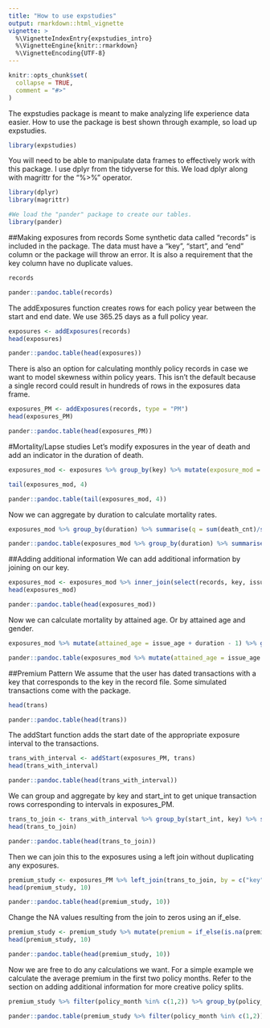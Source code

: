 ---
title: "How to use expstudies"
output: rmarkdown::html_vignette
vignette: >
  %\VignetteIndexEntry{expstudies_intro}
  %\VignetteEngine{knitr::rmarkdown}
  %\VignetteEncoding{UTF-8}
---

```{r, include = FALSE}
knitr::opts_chunk$set(
  collapse = TRUE,
  comment = "#>"
)
```

The expstudies package is meant to make analyzing life experience data easier. How to use the package is best shown through example, so load up expstudies.

```{r setup}
library(expstudies)
```
You will need to be able to manipulate data frames to effectively work with this package. I use dplyr from the tidyverse for this. We load dplyr along with magrittr for the "%>%" operator.
```{r message = FALSE}
library(dplyr)
library(magrittr)
```

```{r, include=FALSE}
#We load the "pander" package to create our tables.
library(pander)
```

##Making exposures from records
Some synthetic data called "records" is included in the package. The data must have a "key", "start", and "end" column or the package will throw an error. It is also a requirement that the key column have no duplicate values. 
```{r, results = "hide"}
records
```
```{r, results = "asis", echo = FALSE}
pander::pandoc.table(records)
```
The addExposures function creates rows for each policy year between the start and end date. We use 365.25 days as a full policy year. 
```{r, results = "hide"}
exposures <- addExposures(records)
head(exposures)
```
```{r, results = "asis", echo = FALSE}
pander::pandoc.table(head(exposures))
```
There is also an option for calculating monthly policy records in case we want to model skewness within policy years. This isn't the default because a single record could result in hundreds of rows in the exposures data frame.
```{r, results = "hide"}
exposures_PM <- addExposures(records, type = "PM")
head(exposures_PM)
```
```{r, results = "asis", echo = FALSE}
pander::pandoc.table(head(exposures_PM))
```

#Mortality/Lapse studies
Let's modify exposures in the year of death and add an indicator in the duration of death.
```{r, results = "hide"}
exposures_mod <- exposures %>% group_by(key) %>% mutate(exposure_mod = if_else(duration == max(duration), 1, exposure), death_cnt = if_else(duration == max(duration), 1, 0)) %>% ungroup()

tail(exposures_mod, 4)
```
```{r, results = "asis", echo = FALSE}
pander::pandoc.table(tail(exposures_mod, 4))
```
Now we can aggregate by duration to calculate mortality rates.
```{r, results = "hide"}
exposures_mod %>% group_by(duration) %>% summarise(q = sum(death_cnt)/sum(exposure_mod))
```
```{r, results = "asis", echo = FALSE}
pander::pandoc.table(exposures_mod %>% group_by(duration) %>% summarise(q = sum(death_cnt)/sum(exposure_mod)))
```
##Adding additional information
We can add additional information by joining on our key.
```{r, results = "hide"}
exposures_mod <- exposures_mod %>% inner_join(select(records, key, issue_age, gender), by = "key")
head(exposures_mod)
```
```{r, results = "asis", echo = FALSE}
pander::pandoc.table(head(exposures_mod))
```
Now we can calculate mortality by attained age. Or by attained age and gender.
```{r, results = "hide"}
exposures_mod %>% mutate(attained_age = issue_age + duration - 1) %>% group_by(attained_age, gender) %>% summarise(q = sum(death_cnt)/sum(exposure_mod)) %>% tail()
```
```{r, results = "asis", echo = FALSE}
pander::pandoc.table(exposures_mod %>% mutate(attained_age = issue_age + duration - 1) %>% group_by(attained_age, gender) %>% summarise(q = sum(death_cnt)/sum(exposure_mod)) %>% tail())
```
##Premium Pattern
We assume that the user has dated transactions with a key that corresponds to the key in the record file. Some simulated transactions come with the package.
```{r, results = "hide"}
head(trans)
```
```{r, results = "asis", echo = FALSE}
pander::pandoc.table(head(trans))
```
The addStart function adds the start date of the appropriate exposure interval to the transactions. 
```{r, results = "hide"}
trans_with_interval <- addStart(exposures_PM, trans)
head(trans_with_interval)
```
```{r, results = "asis", echo = FALSE}
pander::pandoc.table(head(trans_with_interval))
```
We can group and aggregate by key and start_int to get unique transaction rows corresponding to intervals in exposures_PM. 
```{r, results = "hide"}
trans_to_join <- trans_with_interval %>% group_by(start_int, key) %>% summarise(premium = sum(amt))
head(trans_to_join)
```
```{r, results = "asis", echo = FALSE}
pander::pandoc.table(head(trans_to_join))
```
Then we can join this to the exposures using a left join without duplicating any exposures.
```{r, results = "hide"}
premium_study <- exposures_PM %>% left_join(trans_to_join, by = c("key", "start_int"))
head(premium_study, 10)
```
```{r, results = "asis", echo = FALSE}
pander::pandoc.table(head(premium_study, 10))
```
Change the NA values resulting from the join to zeros using an if_else.
```{r, results = "hide"}
premium_study <- premium_study %>% mutate(premium = if_else(is.na(premium), 0, premium))
head(premium_study, 10)
```
```{r, results = "asis", echo = FALSE}
pander::pandoc.table(head(premium_study, 10))
```
Now we are free to do any calculations we want. For a simple example we calculate the average premium in the first two policy months. Refer to the section on adding additional information for more creative policy splits. 
```{r, results = "hide"}
premium_study %>% filter(policy_month %in% c(1,2)) %>% group_by(policy_month) %>% summarise(avg_premium = mean(premium))
```
```{r, results = "asis", echo = FALSE}
pander::pandoc.table(premium_study %>% filter(policy_month %in% c(1,2)) %>% group_by(policy_month) %>% summarise(avg_premium = mean(premium)))
```
